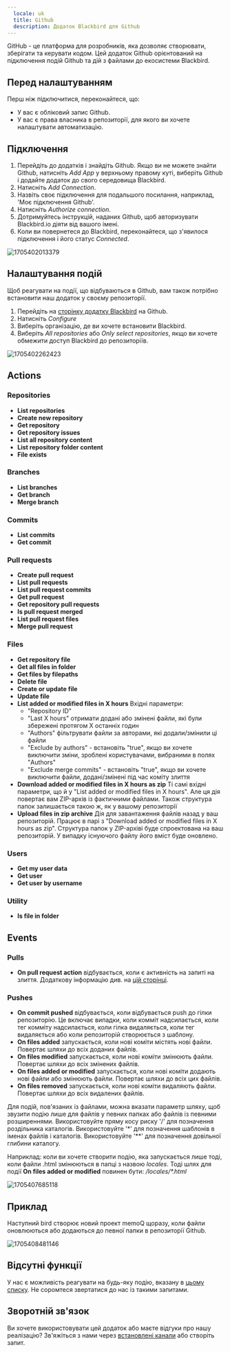 ```yaml
---
  locale: uk
  title: Github
  description: Додаток Blackbird для Github
---
```


<LinkCard title="Переглянути на Github" target="_blank" href="https://github.com/bb-io/Github" icon="github" />

GitHub - це платформа для розробників, яка дозволяє створювати, зберігати та керувати кодом. Цей додаток Github орієнтований на підключення подій Github та дій з файлами до екосистеми Blackbird.

## Перед налаштуванням

Перш ніж підключитися, переконайтеся, що:

- У вас є обліковий запис Github.
- У вас є права власника в репозиторії, для якого ви хочете налаштувати автоматизацію.

## Підключення

1. Перейдіть до додатків і знайдіть Github. Якщо ви не можете знайти Github, натисніть _Add App_ у верхньому правому куті, виберіть Github і додайте додаток до свого середовища Blackbird.
2. Натисніть _Add Connection_.
3. Назвіть своє підключення для подальшого посилання, наприклад, 'Моє підключення Github'.
4. Натисніть _Authorize connection_.
5. Дотримуйтесь інструкцій, наданих Github, щоб авторизувати Blackbird.io діяти від вашого імені.
6. Коли ви повернетеся до Blackbird, переконайтеся, що з'явилося підключення і його статус _Connected_.

![1705402013379](https://raw.githubusercontent.com/bb-io/Github/main/image/README/1705402013379.png)

## Налаштування подій

Щоб реагувати на події, що відбуваються в Github, вам також потрібно встановити наш додаток у своєму репозиторії.

1. Перейдіть на [сторінку додатку Blackbird](https://github.com/apps/blackbird-io) на Github.
2. Натисніть _Configure_
3. Виберіть організацію, де ви хочете встановити Blackbird.
4. Виберіть _All repositories_ або _Only select repositories_, якщо ви хочете обмежити доступ Blackbird до репозиторіїв.

![1705402262423](https://raw.githubusercontent.com/bb-io/Github/main/image/README/1705402262423.png)

## Actions

### Repositories

- **List repositories**
- **Create new repository**
- **Get repository**
- **Get repository issues**
- **List all repository content**
- **List repository folder content**
- **File exists** 

### Branches

- **List branches**
- **Get branch**
- **Merge branch**

### Commits

- **List commits**
- **Get commit**

### Pull requests

- **Create pull request**
- **List pull requests**
- **List pull request commits**
- **Get pull request**
- **Get repository pull requests**
- **Is pull request merged**
- **List pull request files**
- **Merge pull request**

### Files

- **Get repository file**
- **Get all files in folder**
- **Get files by filepaths**
- **Delete file**
- **Create or update file**
- **Update file**
- **List added or modified files in X hours** 
  Вхідні параметри:
  - "Repository ID"
  - "Last X hours" отримати додані або змінені файли, які були збережені протягом X останніх годин
  - "Authors" фільтрувати файли за авторами, які додали/змінили ці файли
  - "Exclude by authors" - встановіть "true", якщо ви хочете виключити зміни, зроблені користувачами, вибраними в полях "Authors"
  - "Exclude merge commits" - встановіть "true", якщо ви хочете виключити файли, додані/змінені під час коміту злиття
- **Download added or modified files in X hours as zip**
  Ті самі вхідні параметри, що й у "List added or modified files in X hours". Але ця дія повертає вам ZIP-архів із фактичними файлами. Також структура папок залишається такою ж, як у вашому репозиторії
- **Upload files in zip archive**
  Дія для завантаження файлів назад у ваш репозиторій. Працює в парі з "Download added or modified files in X hours as zip". Структура папок у ZIP-архіві буде спроектована на ваш репозиторій. У випадку існуючого файлу його вміст буде оновлено.
### Users

- **Get my user data**
- **Get user**
- **Get user by username**

### Utility

- **Is file in folder**

## Events

### Pulls

- **On pull request action** відбувається, коли є активність на запиті на злиття. Додаткову інформацію див. на [цій сторінці](https://docs.github.com/en/webhooks/webhook-events-and-payloads#pull_request).

### Pushes

- **On commit pushed** відбувається, коли відбувається push до гілки репозиторію. Це включає випадки, коли комміт надсилається, коли тег комміту надсилається, коли гілка видаляється, коли тег видаляється або коли репозиторій створюється з шаблону.
- **On files added** запускається, коли нові коміти містять нові файли. Повертає шляхи до всіх доданих файлів.
- **On files modified** запускається, коли нові коміти змінюють файли. Повертає шляхи до всіх змінених файлів.
- **On files added or modified** запускається, коли нові коміти додають нові файли або змінюють файли. Повертає шляхи до всіх цих файлів.
- **On files removed** запускається, коли нові коміти видаляють файли. Повертає шляхи до всіх видалених файлів.

Для подій, пов'язаних із файлами, можна вказати параметр шляху, щоб звузити подію лише для файлів у певних папках або файлів із певними розширеннями. Використовуйте пряму косу риску '/' для позначення роздільника каталогів. Використовуйте '\*' для позначення шаблонів в іменах файлів і каталогів. Використовуйте '\*\*' для позначення довільної глибини каталогу.

Наприклад: коли ви хочете створити подію, яка запускається лише тоді, коли файли .html змінюються в папці з назвою _locales_. Тоді шлях для події **On files added or modified** повинен бути: _/locales/\*.html_

![1705407685118](https://raw.githubusercontent.com/bb-io/Github/main/image/README/1705407685118.png)

## Приклад

Наступний bird створює новий проект memoQ щоразу, коли файли оновлюються або додаються до певної папки в репозиторії Github.

![1705408481146](https://raw.githubusercontent.com/bb-io/Github/main/image/README/1705408481146.png)

## Відсутні функції

У нас є можливість реагувати на будь-яку подію, вказану в [цьому списку](https://docs.github.com/en/webhooks/webhook-events-and-payloads). Не соромтеся звертатися до нас із такими запитами.

## Зворотній зв'язок

Ви хочете використовувати цей додаток або маєте відгуки про нашу реалізацію? Зв'яжіться з нами через [встановлені канали](https://www.blackbird.io/) або створіть запит.